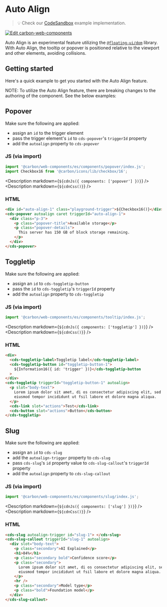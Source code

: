 
# Auto Align

> 💡 Check our
> [CodeSandbox](https://codesandbox.io/s/github/carbon-design-system/carbon-for-ibm-dotcom/tree/main/packages/carbon-web-components/examples/codesandbox/basic/components/autoalign)
> example implementation.

[![Edit carbon-web-components](https://codesandbox.io/static/img/play-codesandbox.svg)](https://codesandbox.io/s/github/carbon-design-system/carbon-for-ibm-dotcom/tree/main/packages/carbon-web-components/examples/codesandbox/basic/components/autoalign)

Auto Align is an experimental feature utilizing the
[`@floating-ui/dom`](https://floating-ui.com/docs/getting-started) library. With
Auto Align, the tooltip or popover is positioned relative to the viewport and
other elements, avoiding collisions.

## Getting started

Here's a quick example to get you started with the Auto Align feature.

NOTE: To utilize the Auto Align feature, there are breaking changes to the
authoring of the component. See the below examples:

## Popover

Make sure the following are applied:

- assign an `id` to the trigger element
- pass the trigger element's `id` to `cds-popover`'s `triggerId` property
- add the `autoalign` property to `cds-popover`

### JS (via import)

```javascript
import '@carbon/web-components/es/components/popover/index.js';
import Checkbox16 from '@carbon/icons/lib/checkbox/16';
```

<Description markdown={`${cdnJs({ components: ['popover'] })}`} />
<Description markdown={`${cdnCss()}`} />

### HTML

```html
<div id="auto-align-1" class="playground-trigger">${Checkbox16()}</div>
<cds-popover autoalign caret triggerId="auto-align-1">
  <div class="p-3">
    <p class="popover-title">Available storage</p>
    <p class="popover-details">
      This server has 150 GB of block storage remaining.
    </p>
  </div>
</cds-popover>
```

## Toggletip

Make sure the following are applied:

- assign an `id` to `cds-toggletip-button`
- pass the `id` to `cds-toggletip`'s `triggerId` property
- add the `autoalign` property to `cds-toggletip`

### JS (via import)

```javascript
import '@carbon/web-components/es/components/tooltip/index.js';
```

<Description markdown={`${cdnJs({ components: ['toggletip'] })}`} />
<Description markdown={`${cdnCss()}`} />

### HTML

```html
<div>
  <cds-toggletip-label>Toggletip label</cds-toggletip-label>
  <cds-toggletip-button id="toggletip-button-1">
    ${Information16({ id: 'trigger' })}</cds-toggletip-button
  >
</div>
<cds-toggletip triggerId="toggletip-button-1" autoalign>
  <p slot="body-text">
    Lorem ipsum dolor sit amet, di os consectetur adipiscing elit, sed do
    eiusmod tempor incididunt ut fsil labore et dolore magna aliqua.
  </p>
  <cds-link slot="actions">Test</cds-link>
  <cds-button slot="actions">Button</cds-button>
</cds-toggletip>
```

## Slug

Make sure the following are applied:

- assign an `id` to `cds-slug`
- add the `autoalign-trigger` property to `cds-slug`
- pass `cds-slug`'s `id` property value to `cds-slug-callout`'s `triggerId`
  property
- add the `autoalign` property to `cds-slug-callout`

### JS (via import)

```javascript
import '@carbon/web-components/es/components/slug/index.js';
```

<Description markdown={`${cdnJs({ components: ['slug'] })}`} />
<Description markdown={`${cdnCss()}`} />

### HTML

```html
<cds-slug autoalign-trigger id="slug-1"> </cds-slug>
<cds-slug-callout triggerId="slug-1" autoalign>
  <div slot="body-text">
    <p class="secondary">AI Explained</p>
    <h1>84%</h1>
    <p class="secondary bold">Confidence score</p>
    <p class="secondary">
      Lorem ipsum dolor sit amet, di os consectetur adipiscing elit, sed do
      eiusmod tempor incididunt ut fsil labore et dolore magna aliqua.
    </p>
    <hr />
    <p class="secondary">Model type</p>
    <p class="bold">Foundation model</p>
  </div>
</cds-slug-callout>
```

